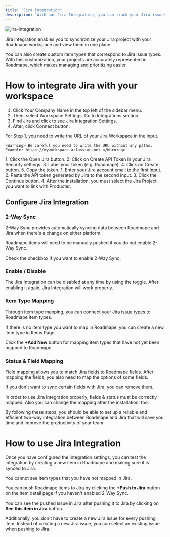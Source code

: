 ```yaml
---
title: "Jira Integration"
description: "With our Jira Integration, you can track your Jira issues strategically in Roadmape, without all the complexity of Jira."
---
```


![jira-integration](/images/jira-integration.png)


Jira integration enables you to synchronize your Jira project with your Roadmape workspace and view them in one place.

You can also create custom item types that correspond to Jira issue types. With this customization, your projects are accurately represented in Roadmape, which makes managing and prioritizing easier.

# How to integrate Jira with your workspace

1. Click Your Company Name in the top left of the sidebar menu.
2. Then, select Workspace Settings. Go to Integrations section.
3. Find Jira and click to see Jira Integration Settings.
4. After, click Connect button.

<Steps>
  <Step title="First Step">
    For Step 1, you need to write the URL of your Jira Workspace in the input.

    <Warning> Be careful you need to write the URL without any paths. Example: https://myworkspace.atlassian.net </Warning>
  </Step>
  <Step title="Second Step">
    1. Click the Open Jira button.
    2. Click on Create API Token in your Jira Security settings.
    3. Label your token (e.g. Roadmape).
    4. Click on Create button.
    5. Copy the token.
  </Step>
  <Step title="Third Step">
    1. Enter your Jira account email to the first input.
    2. Paste the API token generated by Jira to the second input.
    3. Click the Continue button.
    4. After the installation, you must select the Jira Project you want to link with Producter.
  </Step>
</Steps>

## Configure Jira Integration

### 2-Way Sync

2-Way Sync provides automatically syncing data between Roadmape and Jira when there's a change on either platform.

<Note>Roadmape items will need to be manually pushed if you do not enable 2-Way Sync.</Note>

Check the checkbox if you want to enable 2-Way Sync.

### Enable / Disable

The Jira Integration can be disabled at any time by using the toggle. After enabling it again, Jira Integration will work properly.

### Item Type Mapping

Through item type mapping, you can connect your Jira issue types to Roadmape item types.

If there is no item type you want to map in Roadmape, you can create a new item type in Items Page.

Click the **+Add New** button for mapping item types that have not yet been mapped to Roadmape.

### Status & Field Mapping

Field mapping allows you to match Jira fields to Roadmape fields. After mapping the fields, you also need to map the options of some fields.

If you don't want to sync certain fields with Jira, you can remove them.

In order to use Jira Integration properly, fields & status must be correctly mapped. Also you can change the mapping after the installation, too.

By following these steps, you should be able to set up a reliable and efficient two-way integration between Roadmape and Jira that will save you time and improve the productivity of your team

# How to use Jira Integration

Once you have configured the integration settings, you can test the integration by creating a new item in Roadmape and making sure it is synced to Jira.

<Info>You cannot see item types that you have not mapped in Jira.</Info>

You can push Roadmape items to Jira by clicking the **+Push to Jira** button on the item detail page if you haven't enabled 2-Way Sync.

You can see the pushed issue in Jira after pushing it to Jira by clicking on **See this item in Jira** button.

Additionally, you don't have to create a new Jira issue for every pushing item. Instead of creating a new Jira issue, you can select an existing issue when pushing to Jira.




